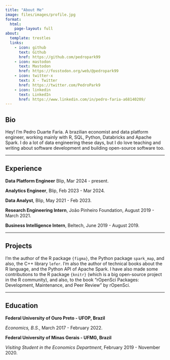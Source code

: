 ---
title: "About Me"
image: files/images/profile.jpg
format: 
  html: 
    page-layout: full
about:
  template: trestles
  links:
    - icon: github
      text: Github
      href: https://github.com/pedropark99
    - icon: mastodon
      text: Mastodon
      href: https://fosstodon.org/web/@pedropark99
    - icon: twitter-x
      text: X - Twitter
      href: https://twitter.com/PedroPark9
    - icon: linkedin
      text: LinkedIn
      href: https://www.linkedin.com/in/pedro-faria-a68140209/
---
 
## Bio
Hey! I'm Pedro Duarte Faria. A brazilian economist and data platform engineer, working mainly with R, SQL, Python, Databricks and Apache Spark. I do a lot of data engineering these days, but I do love teaching and writing about software development and building open-source software too.

-----------------------------------------------------------------------------------------------------------------------------------

## Experience

**Data Platform Engineer**
Blip, Mar 2024 - present.

**Analytics Engineer**,
Blip, Feb 2023 - Mar 2024.

**Data Analyst**,
Blip, May 2021 - Feb 2023.

**Research Engineering Intern**,
João Pinheiro Foundation, August 2019 - March 2021.

**Business Intelligence Intern**,
Beltech, June 2019 - August 2019.

-----------------------------------------------------------------------------------------------------------------------------------

## Projects

I'm the author of the R package `{figma}`, the Python package `spark_map`, and also, the C++ library `lefer`. I'm also the author of technical books about the R language, and the Python API of Apache Spark. I have also made some contributions to the R package `{knitr}` (which is a big open-source project in the R community), and also, to the book "rOpenSci Packages: Development, Maintenance, and Peer Review" by rOpenSci.

-----------------------------------------------------------------------------------------------------------------------------------

## Education

**Federal University of Ouro Preto - UFOP, Brazil**

*Economics, B.S.*, March 2017 - February 2022.

**Federal University of Minas Gerais - UFMG, Brazil**

*Visiting Student in the Economics Department*, February 2019 - November 2020.

